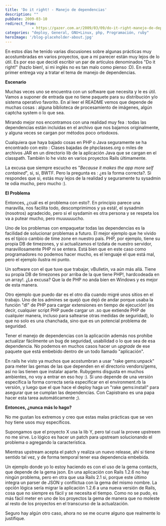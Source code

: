 ```yaml
---
title: 'Do it right! - Manejo de dependencias'
description: ""
pubDate: 2009-03-10
redirect_from: 
            - https://gazer.com.ar/2009/03/09/do-it-right-manejo-de-dependencias/
categories: "deploy, General, GNU+Linux, php, Programación, ruby"
heroImage: '/blog-placeholder-about.jpg'
---
```

En estos días he tenido varias discusiones sobre algunas prácticas muy acostumbradas en varios proyectos, que a mi parecer están muy lejos de lo útil. Es por eso que decidí escribir un par de artículos denominados "Do it right!" (hazlo bien!, si mi inglés no es tan malo como pienso :D). En esta primer entrega voy a tratar el tema de manejo de dependencias.

**Escenario**

Muchas veces uno se encuentra con un software que necesita y le es útil. Vamos a suponer de entrada que no tiene paquete para su distribución y/o sistema operativo favorito. En al leer el README vemos que depende de muchas cosas : alguna biblioteca de procesamiento de imágenes, algún captcha system o lo que sea.

Mirando mejor nos encontramos con una realidad muy fea : todas las dependencias están incluidas en el archivo que nos bajamos originalmente, y alguna veces se cargan por métodos poco ortodoxos.

Cualquiera que haya bajado cosas en PHP o Java seguramente se ha encontrado con esto : Clases bajadas de phpclasses.org o miles de archivos JAR en un directorio lib de la aplicación Java que se cargan en el classpath. También lo he visto en varios proyectos Rails últimamente.

La excusa que siempre escucho es "_Because it makes the app more self contained_", si, si, BWTF. Pero la pregunta es : ¿es la forma correcta?. Si respondes que si, estás muy lejos de la realidad y seguramente tu sysadmin te odia mucho, pero mucho :).

**El Problema**

Entonces, ¿cuál es el problema con esto?. En principio parece una maravilla, nos facilita todo, descomprimimos y ya está!, el sysadmin (nosotros) agradecido, pero si el sysdamin es otra persona y se respeta los va a putear mucho, pero muuuuuucho.

Uno de los problemas con empaquetar todas las dependencias es la facilidad de solucionar problemas a futuro. El mejor ejemplo que he vivido es el típico cambio de time zone en nuestro país. PHP, por ejemplo, tiene su propia DB de timezones, y si actualizamos el tzdata de nuestro servidor, maravillosamente PHP ni se entera. Está bien que en este caso como programadores no podemos hacer mucho, es el lenguaje el que está mal, pero el ejemplo ilustra mi punto.

Un software con el que tuve que trabajar, vBulletin, va aún más allá. Tiene su propia DB de timezones por arriba de la que tiene PHP!, hardcodeada en un array!. ¿La excusa? Que la de PHP no anda bien en Windows y es mejor de esta manera.

Otro ejemplo que puedo dar es el otro día cuando migré unos sitios en el trabajo. Uno de los admines se quejó que dejó de andar porque usaba la función "dl" de PHP para cargar extensiones en tiempo de ejecución! (es decir, cualquier script PHP puede cargar un .so que extiende PHP de cualquier manera, incluso para saltearse otras medidas de seguridad), lo que no solo es una chanchada, sino que es un potencial problema de seguridad.

Tener el manejo de dependencias con la aplicación además nos prohíbe actualizar fácilmente un bug de seguridad, usabilidad o lo que sea de esa dependencia. No podemos en muchos casos hacer un _upgrade_ de ese paquete que está embebido dentro de un todo llamado "aplicación".

En rails he visto ya muchos que acostumbran a usar "rake gems:unpack" para meter las gemas de las que dependen en el directorio vendors/gems, así no las tienen que instalar aparte. Rubygems disgusta en muchos ambientes, no voy a entrar en eso hoy :). Si uno depende de una versión específica la forma correcta sería especificar en el environment.rb la versión, y luego que el que hace el deploy haga un "rake gems:install" para asegurar que se cumplan las dependencias. Con Capistrano es una papa hacer esta tarea automáticamente ;).

**Entonces, ¿nunca más lo hago?**

No me gustan los extremos y creo que estas malas prácticas que se ven hoy tiene usos muy específicos.

Supongamos que el proyecto X usa la lib Y, pero tal cual la provee upstreem no me sirve. Lo lógico es hacer un patch para upstream solucionando el problema o agregando la característica.

Mientras upstream acepta el patch y realiza un nuevo release, ahí si tiene sentido tal vez, y de forma temporal tener esa dependencia embebida.

Un ejemplo donde yo lo estoy haciendo es con el uso de la gema contacts, que depende de la gema json. En una aplicación con Rails 1.2.6 no hay ningún problema, pero en otra que usa Rails 2.1 si, porque este último integra un parser de JSON y conflictua con la gema del mismo nombre. La opción lógica sería migrar la aplicación 1.2.6 a una nueva versión de Rails, cosa que no siempre es fácil y se necesita el tiempo. Como no se pudo, es más fácil meter en uno de los proyectos la gema de manera que no moleste al resto de los proyectos en el transcurso de la actualzación.

Seguro hay algún otro caso, ahora no se me ocurre alguno que realmente lo justifique.
